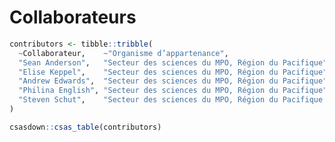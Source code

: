 \clearpage

# Collaborateurs

```r
contributors <- tibble::tribble(
  ~Collaborateur,    ~"Organisme d’appartenance",
  "Sean Anderson",   "Secteur des sciences du MPO, Région du Pacifique",
  "Elise Keppel",    "Secteur des sciences du MPO, Région du Pacifique",
  "Andrew Edwards",  "Secteur des sciences du MPO, Région du Pacifique",
  "Philina English", "Secteur des sciences du MPO, Région du Pacifique",
  "Steven Schut",    "Secteur des sciences du MPO, Région du Pacifique (examinateur)"
)
```

```r
csasdown::csas_table(contributors)
```

<!-- Decrease the table index by one to account for the contributors table: -->
\addtocounter{table}{-1}
